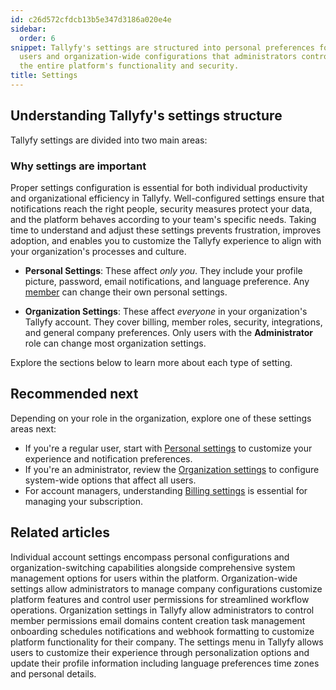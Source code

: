 ```yaml
---
id: c26d572cfdcb13b5e347d3186a020e4e
sidebar:
  order: 6
snippet: Tallyfy's settings are structured into personal preferences for individual
  users and organization-wide configurations that administrators control to manage
  the entire platform's functionality and security.
title: Settings
---
```


## Understanding Tallyfy's settings structure

Tallyfy settings are divided into two main areas:

### Why settings are important

Proper settings configuration is essential for both individual productivity and organizational efficiency in Tallyfy. Well-configured settings ensure that notifications reach the right people, security measures protect your data, and the platform behaves according to your team's specific needs. Taking time to understand and adjust these settings prevents frustration, improves adoption, and enables you to customize the Tallyfy experience to align with your organization's processes and culture.

*   **Personal Settings**: These affect *only you*. They include your profile picture, password, email notifications, and language preference. Any [member](/products/pro/documenting/members/) can change their own personal settings.

*   **Organization Settings**: These affect *everyone* in your organization's Tallyfy account. They cover billing, member roles, security, integrations, and general company preferences. Only users with the **Administrator** role can change most organization settings.

Explore the sections below to learn more about each type of setting.


<PageTree />

## Recommended next

Depending on your role in the organization, explore one of these settings areas next:

- If you're a regular user, start with [Personal settings](/products/pro/settings/personal-settings/) to customize your experience and notification preferences.
- If you're an administrator, review the [Organization settings](/products/pro/settings/org-settings/) to configure system-wide options that affect all users.
- For account managers, understanding [Billing settings](/products/pro/settings/billing/) is essential for managing your subscription.


## Related articles
<CardGrid>
<LinkTitleCard header="<b>Settings > Personal settings</b>" href="/products/pro/settings/personal-settings/" > Individual account settings encompass personal configurations and organization-switching capabilities alongside comprehensive system management options for users within the platform. </LinkTitleCard>
<LinkTitleCard header="<b>Settings > Organization settings</b>" href="/products/pro/settings/org-settings/" > Organization-wide settings allow administrators to manage company configurations customize platform features and control user permissions for streamlined workflow operations. </LinkTitleCard>
<LinkTitleCard header="<b>Org Settings > Organization customization settings</b>" href="/products/pro/settings/org-settings/organization-customization-settings/" > Organization settings in Tallyfy allow administrators to control member permissions email domains content creation task management onboarding schedules notifications and webhook formatting to customize platform functionality for their company. </LinkTitleCard>
<LinkTitleCard header="<b>Personal Settings > Personalization settings</b>" href="/products/pro/settings/personal-settings/personalization-settings/" > The settings menu in Tallyfy allows users to customize their experience through personalization options and update their profile information including language preferences time zones and personal details. </LinkTitleCard>
</CardGrid>